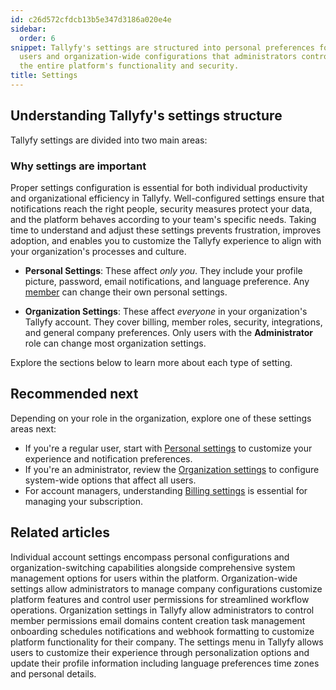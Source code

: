 ```yaml
---
id: c26d572cfdcb13b5e347d3186a020e4e
sidebar:
  order: 6
snippet: Tallyfy's settings are structured into personal preferences for individual
  users and organization-wide configurations that administrators control to manage
  the entire platform's functionality and security.
title: Settings
---
```


## Understanding Tallyfy's settings structure

Tallyfy settings are divided into two main areas:

### Why settings are important

Proper settings configuration is essential for both individual productivity and organizational efficiency in Tallyfy. Well-configured settings ensure that notifications reach the right people, security measures protect your data, and the platform behaves according to your team's specific needs. Taking time to understand and adjust these settings prevents frustration, improves adoption, and enables you to customize the Tallyfy experience to align with your organization's processes and culture.

*   **Personal Settings**: These affect *only you*. They include your profile picture, password, email notifications, and language preference. Any [member](/products/pro/documenting/members/) can change their own personal settings.

*   **Organization Settings**: These affect *everyone* in your organization's Tallyfy account. They cover billing, member roles, security, integrations, and general company preferences. Only users with the **Administrator** role can change most organization settings.

Explore the sections below to learn more about each type of setting.


<PageTree />

## Recommended next

Depending on your role in the organization, explore one of these settings areas next:

- If you're a regular user, start with [Personal settings](/products/pro/settings/personal-settings/) to customize your experience and notification preferences.
- If you're an administrator, review the [Organization settings](/products/pro/settings/org-settings/) to configure system-wide options that affect all users.
- For account managers, understanding [Billing settings](/products/pro/settings/billing/) is essential for managing your subscription.


## Related articles
<CardGrid>
<LinkTitleCard header="<b>Settings > Personal settings</b>" href="/products/pro/settings/personal-settings/" > Individual account settings encompass personal configurations and organization-switching capabilities alongside comprehensive system management options for users within the platform. </LinkTitleCard>
<LinkTitleCard header="<b>Settings > Organization settings</b>" href="/products/pro/settings/org-settings/" > Organization-wide settings allow administrators to manage company configurations customize platform features and control user permissions for streamlined workflow operations. </LinkTitleCard>
<LinkTitleCard header="<b>Org Settings > Organization customization settings</b>" href="/products/pro/settings/org-settings/organization-customization-settings/" > Organization settings in Tallyfy allow administrators to control member permissions email domains content creation task management onboarding schedules notifications and webhook formatting to customize platform functionality for their company. </LinkTitleCard>
<LinkTitleCard header="<b>Personal Settings > Personalization settings</b>" href="/products/pro/settings/personal-settings/personalization-settings/" > The settings menu in Tallyfy allows users to customize their experience through personalization options and update their profile information including language preferences time zones and personal details. </LinkTitleCard>
</CardGrid>